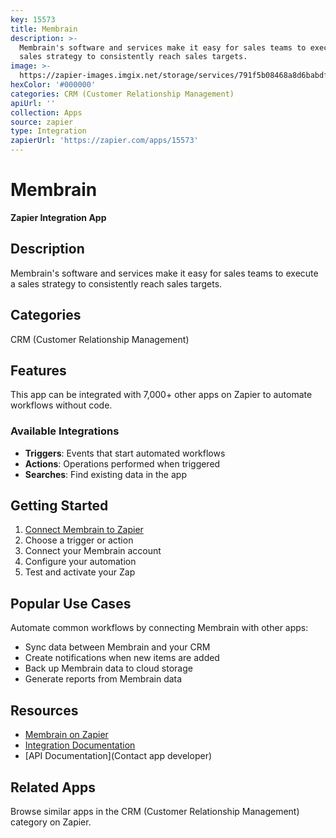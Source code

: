 ```yaml
---
key: 15573
title: Membrain
description: >-
  Membrain's software and services make it easy for sales teams to execute a
  sales strategy to consistently reach sales targets.
image: >-
  https://zapier-images.imgix.net/storage/services/791f5b08468a8d6babdf9ad9474fc4da_3.png?auto=format%2Ccompress&ixlib=python-3.0.0&q=50
hexColor: '#000000'
categories: CRM (Customer Relationship Management)
apiUrl: ''
collection: Apps
source: zapier
type: Integration
zapierUrl: 'https://zapier.com/apps/15573'
---
```

# Membrain

**Zapier Integration App**

## Description

Membrain's software and services make it easy for sales teams to execute a sales strategy to consistently reach sales targets.

## Categories

CRM (Customer Relationship Management)

## Features

This app can be integrated with 7,000+ other apps on Zapier to automate workflows without code.

### Available Integrations

- **Triggers**: Events that start automated workflows
- **Actions**: Operations performed when triggered
- **Searches**: Find existing data in the app

## Getting Started

1. [Connect Membrain to Zapier](https://zapier.com/apps/15573)
2. Choose a trigger or action
3. Connect your Membrain account
4. Configure your automation
5. Test and activate your Zap

## Popular Use Cases

Automate common workflows by connecting Membrain with other apps:

- Sync data between Membrain and your CRM
- Create notifications when new items are added
- Back up Membrain data to cloud storage
- Generate reports from Membrain data

## Resources

- [Membrain on Zapier](https://zapier.com/apps/15573)
- [Integration Documentation](https://zapier.com/apps/15573/integrations)
- [API Documentation](Contact app developer)

## Related Apps

Browse similar apps in the CRM (Customer Relationship Management) category on Zapier.
